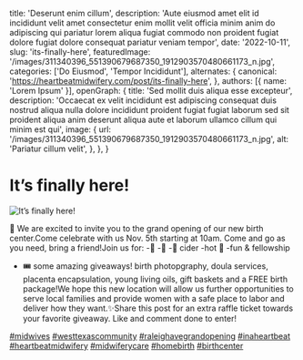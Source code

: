   title: 'Deserunt enim cillum',
  description: 'Aute eiusmod amet elit id incididunt velit amet consectetur enim mollit velit officia minim anim do adipiscing qui pariatur lorem aliqua fugiat commodo non proident fugiat dolore fugiat dolore consequat pariatur veniam tempor',
  date: '2022-10-11',
  slug: 'its-finally-here',
  featuredImage: '/images/311340396_551390679687350_1912903570480661173_n.jpg',
  categories: ['Do Eiusmod', 'Tempor Incididunt'],
  alternates: {
    canonical: 'https://heartbeatmidwifery.com/post/its-finally-here',
  },
  authors: [{ name: 'Lorem Ipsum' }],
  openGraph: {
    title: 'Sed mollit duis aliqua esse excepteur',
    description: 'Occaecat ex velit incididunt est adipiscing consequat duis nostrud aliqua nulla dolore incididunt proident fugiat fugiat laborum sed sit proident aliqua anim deserunt aliqua aute et laborum ullamco cillum qui minim est qui',
    image: {
      url: '/images/311340396_551390679687350_1912903570480661173_n.jpg',
      alt: 'Pariatur cillum velit',
    },
  },
}


# It’s finally here!

<Image
  src="/images/311340396_551390679687350_1912903570480661173_n.jpg"
  size="large"
  wrap={true}
  alt="It’s finally here!"
/>

📣 We are excited to invite you to the grand opening of our new birth center.Come celebrate with us Nov. 5th starting at 10am. Come and go as you need, bring a friend!Join us for: -🍩 -🍿 -🍏 cider -hot 🍫 -fun & fellowship

- 🎟️ some amazing giveaways! birth photopgraphy, doula services, placenta encapsulation, young living oils, gift baskets and a FREE birth package!We hope this new location will allow us further opportunities to serve local families and provide women with a safe place to labor and deliver how they want.✨Share this post for an extra raffle ticket towards your favorite giveaway. Like and comment done to enter!

[#midwives](https://www.instagram.com/explore/tags/midwives/) [#westtexascommunity](https://www.instagram.com/explore/tags/westtexascommunity/) [#raleighavegrandopening](https://www.instagram.com/explore/tags/raleighavegrandopening/) [#inaheartbeat](https://www.instagram.com/explore/tags/inaheartbeat/) [#heartbeatmidwifery](https://www.instagram.com/explore/tags/heartbeatmidwifery/) [#midwiferycare](https://www.instagram.com/explore/tags/midwiferycare/) [#homebirth](https://www.instagram.com/explore/tags/homebirth/) [#birthcenter](https://www.instagram.com/explore/tags/birthcenter/)
